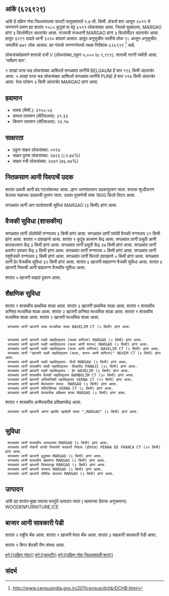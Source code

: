 {{माहितीचौकट भारतीय न्यायक्षेत्र
|प्रकार=शार
|जनगणना २०११_स्थलनिर्देशांक=626929
|स्थानीक_नांव=आंकें
|तालुका_नांव=सास्टी
|जिल्लो_नांव=दक्षिण गोवा
|राज्य_नांव =गोवा
|विभाग=
|जिल्लो =[[दक्षिण गोवा]]
|तालुका_नांवे =[[सास्टी]]
|लागींचें शार=[[BELGAUM]]
|अक्षांश=
|रेखांश=
|शोधक_स्थान =right
|क्षेत्रफळ_एकूण=1.7
|दर्या सपाटी पसून उंची=
|लोकसंख्या_एकूण=6511
|लोकसंख्या_वर्स=2011
|लोकसंख्या_घनत्व=3830
|लोकसंख्या_पुरूश=3291
|लोकसंख्या_स्त्री=3220
|लिंग_गुणोत्तर=978
|अधिकृत_भाशा=[[कोंकणी, मराठी]]
}}

== आंकें (६२६९२९) ==

आंकें हें दक्षिण गोवा जिल्ल्यांतल्या सास्टी तालुक्यांतलें १.७ चौ. किमी. क्षेत्राचें शार आसून २०११ चे जनगणने प्रमाण ह्या शारांत १५८० कुटुंबां वा वट्ट ६५११ लोकसंख्या आसा. जिल्लो मुख्यालय, MARGAO हांगां ३ किलोमीटर अंतराचेर आसा. राज्याची राजधानी MARGAO हांगां ३ किलोमीटर अंतराचेर आसा.   हातूंत ३२९१ दादले आनी ३२२० बांयलां आसात. हातूंत अनुसुचीत जातीचे लोक ९८ आसून अनुसुचीत जमातीचे ७७९ लोक आसात. ह्या गांवचो जनगणनेतचो स्थळ निर्देशांक ६२६९२९  <ref>http://www.censusindia.gov.in/2011census/dchb/DCHB.html</ref> आहे.

लोकसंख्योप्रमाणे शाराचो दर्जो V (लोकसंख्या_एकूण ५,००० to ९,९९९).
शाराची नागरी स्थीती आसा. 'सर्वेक्षण शार'.

१  लाखां परस चड लोकसंख्या आशिल्लें सगळ्यांत लागींचें BELGAUM हें शार १९६ किमी अंतराचेर आसा. ५  लाखां परस चड लोकसंख्या आशिल्लें सगळ्यांत लागींचें PUNE हें शार ५१४ किमी अंतराचेर आसा. रेल्व स्टेशन ३ किमी अंतराचेर MARGAO हांगां आसा.


== हवामान ==  
* पावस (मिमी.): ३१५०.५३ 
* कमाल तापमान (सेल्सिअस): ३१.३३
* किमान तापमान (सेल्सिअस): २४.१७


== साक्षरता ==  
* एकूण साक्षर लोकसंख्या: ५१९४
* साक्षर पुरुश लोकसंख्या: २७२३ (८२.७४%)
* साक्षर स्त्री लोकसंख्या: २४७१ (७६.७४%)


== नितळसाण आनी पिवपाचें उदक ==  
शारांत उकती आनी बंद गटारवेवस्था आसा.
ल्हान धरणांतल्यान उदकापुरवण जाता. शाराक शुध्दीकरण केल्ल्या नळाच्या उदकाची पुरवण जाता. उदका पुरवणेची तांक 1600 किलो लिटर आसा.

सगळ्यांत लागीं आग पालोवपाची सुविधा MARGAO (३ किमी) हांगां आसा.


== वैजकी सुविधा (शासकीय) ==
सगळ्यांत लागीं अ‍ॅलोपॅथी रुग्णालय ३ किमी हांगां आसा.
सगळ्यांत लागीं पर्यायी वैजकी रुग्णालय २१ किमी हांगां आसा.
﻿शारांत १ दवाखानो आसा.
﻿शारांत १ कुटूंब कल्याण केंद्र आसा.
सगळ्यांत लागीं प्रसूती आनी बालकल्याण केंद्र ३ किमी हांगां आसा.
सगळ्यांत लागीं प्रसूती केंद्र २७ किमी हांगां आसा.
सगळ्यांत लागीं क्षयरोग उपचार केंद्र  ३ किमी हांगां आसा.
सगळ्यांत लागीं रुग्णालय ० किमी हांगां आसा.
सगळ्यांत लागीं पशुवैजकी रुग्णालय  ६ किमी हांगां आसा.
सगळ्यांत लागीं फिरतो दवाखानो ० किमी हांगां आसा.
सगळ्यांत लागीं हेर वैजकीय सुविधा ३२ किमी हांगां आसा.
शारांत ४ खाजगी बाह्यरुग्ण वैजकी सुविधा आसा.
शारांत ४ खाजगी निवासी आनी बाह्यरुग्ण वैजकीय सुविधा आसा.

शारांत ५ खाजगी वखदां दुकान आसा.


== शैक्षणिक सुविधा ==
﻿शारांत १ शासकीय प्राथमिक शाळा आसा. शारांत ३ खाजगी प्राथमिक शाळा आसा. 
﻿शारांत १ शासकीय कनिश्ठ माध्यमिक शाळा  आसा. शारांत २ खाजगी कनिश्ठ माध्यमिक शाळा  आसा.  
﻿शारांत १ शासकीय माध्यमिक शाळा आसा. शारांत २ खाजगी माध्यमिक शाळा आसा.  
  सगळ्यांत लागीं खाजगी उच्च माध्यमिक शाळा NAVELIM CT (२ किमी) हांगां आसा.
   
   
  सगळ्यांत लागीं खाजगी पदवी महाविद्यालय (फक्त वाणिज्य) MARGAO (२ किमी) हांगां आसा.
  सगळ्यांत लागीं खाजगी पदवी महाविद्यालय (कला आणी शास्त्र) MARGAO (२ किमी) हांगां आसा.
  सगळ्यांत लागीं खाजगी पदवी महाविद्यालय (कला आणी वाणिज्य) NAVELIM CT (२ किमी) हांगां आसा.
  सगळ्यांत लागीं "खाजगी पदवी महाविद्यालय (कला, शास्त्र आणी वाणिज्य)" NUVEM CT (४ किमी) हांगां आसा.
  सगळ्यांत लागीं खाजगी पदवी महाविद्यालय- विधी MARGAO (३ किमी) हांगां आसा.
  सगळ्यांत लागीं शासकीय पदवी महाविद्यालय- विद्यापीठ PANAJI (३५ किमी) हांगां आसा.
  सगळ्यांत लागीं खाजगी पदवी महाविद्यालय - हेर NAVELIM (३ किमी) हांगां आसा.
  सगळ्यांत लागीं शासकीय वैजकी महाविद्यालय BAMBOLIM CT (३० किमी) हांगां आसा.
  सगळ्यांत लागीं खाजगी अभियांत्रिकी महाविद्यालय VERNA CT (१२ किमी) हांगां आसा.
  सगळ्यांत लागीं खाजगी वैवस्थापन संस्था  MARGAO (३ किमी) हांगां आसा.
  सगळ्यांत लागीं खाजगी पॉलिटेक्निक VERNA CT (६ किमी) हांगां आसा.
  सगळ्यांत लागीं खाजगी वेवसायीक प्रशिक्षण शाळा MARGAO (३ किमी) हांगां आसा.
﻿शारांत १ शासकीय अनौपचारीक प्रशिक्षणकेंद्र  आसा.   
  सगळ्यांत लागीं खाजगी अपंगां खातीर खाशेली शाळा ",MARGAO" (३ किमी) हांगां आसा.
   


== सुविधा ==
  सगळ्यांत लागीं शासकीय अनाथाश्रम MARGAO (३ किमी) हांगां आसा.
  सगळ्यांत लागीं नोकरी करपी स्त्रियांचें सरकारी निवास (हॉस्टेल) PENHA DE FRANCA CT (४१ किमी) हांगां आसा.
  सगळ्यांत लागीं खाजगी वृद्धाश्रम MARGAO (३ किमी) हांगां आसा.
  सगळ्यांत लागीं शासकीय खेळांगण MARGAO (३ किमी) हांगां आसा.
  सगळ्यांत लागीं खाजगी चित्रपटगृह MARGAO (३ किमी) हांगां आसा.
  सगळ्यांत लागीं खाजगी सभाघर MARGAO (३ किमी) हांगां आसा.
  सगळ्यांत लागीं खाजगी भौशीक ग्रंथालय MARGAO (३ किमी) हांगां आसा.


== उत्पादन ==
आंकें ह्या शारांत मुखा वयल्या वस्तूंचें उत्पादन जाता ( म्हत्वाच्या देंवत्या अनुक्रमान): WOODENFURNITURE,ICE


== बाजार आनी सावकारी पेडी  ==
शारांत २ राष्ट्रीय बँक आसा.
﻿शारांत १ खाजगी वेपार बँक आसा.
शारांत ३ सहकारी सावकारी पेडी  आसा.

﻿शारांत १ बिगर शेतकी रीण संस्था आसा.



[[वर्ग:[[दक्षिण गोवा]]]]
[[वर्ग:[[सास्टी]]]]
[[वर्ग:[[दक्षिण गोवा जिल्ल्यांतलीं शारां]]]]


== संदर्भ ==
 


